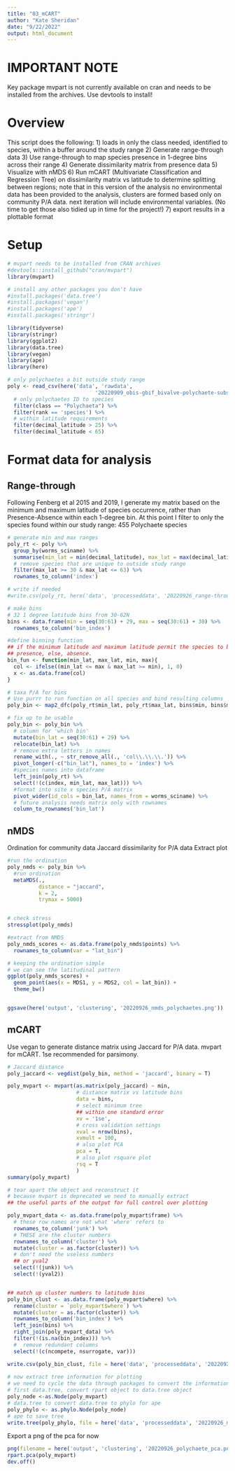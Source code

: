 ```yaml
---
title: "03_mCART"
author: "Kate Sheridan"
date: "9/22/2022"
output: html_document
---
```


# IMPORTANT NOTE
Key package mvpart is not currently available on cran and needs to be installed from the archives. Use devtools to install!

# Overview

This script does the following:
1) loads in only the class needed, identified to species, within a buffer around the study range
2) Generate range-through data
3) Use range-through to map species presence in 1-degree bins across their range
4) Generate dissimilarity matrix from presence data
5) Visualize with nMDS
6) Run mCART (Multivariate Classification and Regression Tree) on dissimilarity matrix vs latitude to determine splitting between regions; note that in this version of the analysis no environmental data has been provided to the analysis, clusters are formed based only on community P/A data. next iteration will include environmental variables. (No time to get those also tidied up in time for the project!)
7) export results in a plottable format

# Setup

```r
# mvpart needs to be installed from CRAN archives
#devtools::install_github("cran/mvpart")
library(mvpart)

# install any other packages you don't have
#install.packages('data.tree')
#install.packages('vegan')
#install.packages('ape')
#install.packages('stringr')

library(tidyverse)
library(stringr)
library(ggplot2)
library(data.tree)
library(vegan)
library(ape)
library(here)

```

```r
# only polychaetes a bit outside study range
poly <- read_csv(here('data', 'rawdata',
                            '20220909_obis-gbif_bivalve-polychaete-subset.csv')) %>%
  # only polychaetes ID to species
  filter(class == "Polychaeta") %>%
  filter(rank == 'species') %>%
  # within latitude requirements
  filter(decimal_latitude > 25) %>%
  filter(decimal_latitude < 65)

```

# Format data for analysis

## Range-through

Following Fenberg et al 2015 and 2019, I generate my matrix based on the minimum and maximum latitude of species occurrence, rather than Presence-Absence within each 1-degree bin. 
At this point I filter to only the species found within our study range: 455 Polychaete species

```r
# generate min and max ranges
poly_rt <- poly %>%
  group_by(worms_sciname) %>%
  summarise(min_lat = min(decimal_latitude), max_lat = max(decimal_latitude)) %>%
  # remove species that are unique to outside study range
  filter(max_lat >= 30 & max_lat <= 63) %>%
  rownames_to_column('index')

# write if needed
#write.csv(poly_rt, here('data', 'processeddata', '20220926_range-through_polychaete.csv'))

# make bins
# 32 1 degree latitude bins from 30-62N
bins <- data.frame(min = seq(30:61) + 29, max = seq(30:61) + 30) %>%
  rownames_to_column('bin_index')

#define binning function
## if the minimum latitude and maximum latitude permit the species to be in the bin,
## presence, else, absence.
bin_fun <- function(min_lat, max_lat, min, max){
  col <- ifelse((min_lat <= max & max_lat >= min), 1, 0)
  x <- as.data.frame(col)
}

# taxa P/A for bins
# Use purrr to run function on all species and bind resulting columns
poly_bin <- map2_dfc(poly_rt$min_lat, poly_rt$max_lat, bins$min, bins$max, .f = bin_fun)

# fix up to be usable
poly_bin <- poly_bin %>%
  # column for 'which bin'
  mutate(bin_lat = seq(30:61) + 29) %>%
  relocate(bin_lat) %>%
  # remove extra letters in names
  rename_with(., ~ str_remove_all(., 'col\\.\\.\\.')) %>%
  pivot_longer(-c("bin_lat"), names_to = 'index') %>%
  #species names into dataframe
  left_join(poly_rt) %>%
  select(!(c(index, min_lat, max_lat))) %>%
  #format into site x species P/A matrix
  pivot_wider(id_cols = bin_lat, names_from = worms_sciname) %>%
  # future analysis needs matrix only with rownames
  column_to_rownames('bin_lat')

```




## nMDS

Ordination for community data
Jaccard dissimilarity for P/A data
Extract plot

```r
#run the ordination
poly_nmds <- poly_bin %>%
  #run ordination
  metaMDS(.,
          distance = "jaccard",
          k = 2,
          trymax = 5000)


# check stress
stressplot(poly_nmds)

#extract from NMDS
poly_nmds_scores <- as.data.frame(poly_nmds$points) %>%
  rownames_to_column(var = "lat_bin") 

# keeping the ordination simple
# we can see the latitudinal pattern
ggplot(poly_nmds_scores) +
  geom_point(aes(x = MDS1, y = MDS2, col = lat_bin)) +
  theme_bw()


ggsave(here('output', 'clustering', '20220926_nmds_polychaetes.png'))
```



## mCART

Use vegan to generate distance matrix using Jaccard for P/A data.
mvpart for mCART. 1se recommended for parsimony.

```r
# Jaccard distance
poly_jaccard <- vegdist(poly_bin, method = 'jaccard', binary = T)

poly_mvpart <- mvpart(as.matrix(poly_jaccard) ~ min,
                      # distance matrix vs latitude bins
                      data = bins,
                      # select minimum tree
                      ## within one standard error
                      xv = '1se',
                      # cross validation settings
                      xval = nrow(bins),
                      xvmult = 100,
                      # also plot PCA
                      pca = T,
                      # also plot rsquare plot
                      rsq = T
                      )
summary(poly_mvpart)

# tear apart the object and reconstruct it
# because mvpart is deprecated we need to manually extract
## the useful parts of the output for full control over plotting

poly_mvpart_data <- as.data.frame(poly_mvpart$frame) %>%
  # these row names are not what 'where' refers to
  rownames_to_column('junk') %>%
  # THESE are the cluster numbers
  rownames_to_column('cluster') %>%
  mutate(cluster = as.factor(cluster)) %>%
  # don't need the useless numbers
  ## or yval2
  select(!(junk)) %>%
  select(!(yval2))


## match up cluster numbers to latitude bins
poly_bin_clust <- as.data.frame(poly_mvpart$where) %>%
  rename(cluster = `poly_mvpart$where`) %>%
  mutate(cluster = as.factor(cluster)) %>%
  rownames_to_column('bin_index') %>%
  left_join(bins) %>%
  right_join(poly_mvpart_data) %>%
  filter(!(is.na(bin_index))) %>%
  #  remove redundant columns
  select(!(c(ncompete, nsurrogate, var)))

write.csv(poly_bin_clust, file = here('data', 'processeddata', '20220926_mcart-cluster_polychaete.csv'))
  
# now extract tree information for plotting
# we need to cycle the data through packages to convert the information
# first data.tree, convert rpart object to data.tree object
poly_node <-as.Node(poly_mvpart)
# data.tree to convert data.tree to phylo for ape
poly_phylo <- as.phylo.Node(poly_node)
# ape to save tree
write.tree(poly_phylo, file = here('data', 'processeddata', '20220926_mcart-cluster_polychaete.tre'))

```






Export a png of the pca for now
```r
png(filename = here('output', 'clustering', '20220926_polychaete_pca.png'), type = 'quartz')
rpart.pca(poly_mvpart)
dev.off()
```

